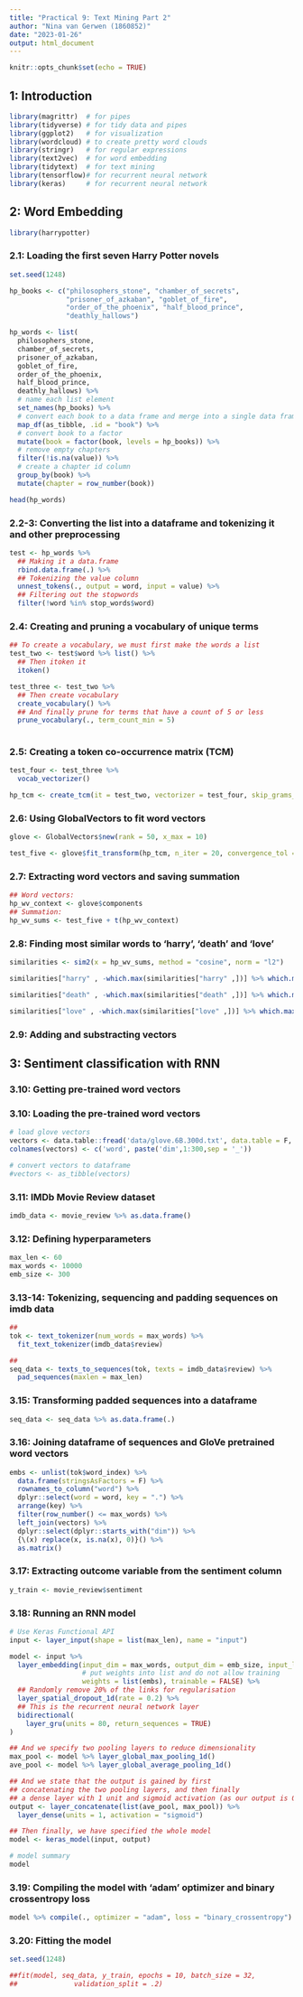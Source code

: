 ```yaml
---
title: "Practical 9: Text Mining Part 2"
author: "Nina van Gerwen (1860852)"
date: "2023-01-26"
output: html_document
---
```


```r
knitr::opts_chunk$set(echo = TRUE)
```

## 1: Introduction 

```r
library(magrittr)  # for pipes
library(tidyverse) # for tidy data and pipes
library(ggplot2)   # for visualization
library(wordcloud) # to create pretty word clouds
library(stringr)   # for regular expressions
library(text2vec)  # for word embedding
library(tidytext)  # for text mining
library(tensorflow)# for recurrent neural network
library(keras)     # for recurrent neural network
```


## 2: Word Embedding

```r
library(harrypotter)
```


### 2.1: Loading the first seven Harry Potter novels

```r
set.seed(1248)

hp_books <- c("philosophers_stone", "chamber_of_secrets",
              "prisoner_of_azkaban", "goblet_of_fire",
              "order_of_the_phoenix", "half_blood_prince",
              "deathly_hallows")

hp_words <- list(
  philosophers_stone,
  chamber_of_secrets,
  prisoner_of_azkaban,
  goblet_of_fire,
  order_of_the_phoenix,
  half_blood_prince,
  deathly_hallows) %>%
  # name each list element
  set_names(hp_books) %>%
  # convert each book to a data frame and merge into a single data frame
  map_df(as_tibble, .id = "book") %>%
  # convert book to a factor
  mutate(book = factor(book, levels = hp_books)) %>%
  # remove empty chapters
  filter(!is.na(value)) %>%
  # create a chapter id column
  group_by(book) %>%
  mutate(chapter = row_number(book))

head(hp_words)
```


### 2.2-3: Converting the list into a dataframe and tokenizing it and other preprocessing

```r
test <- hp_words %>%
  ## Making it a data.frame
  rbind.data.frame(.) %>%
  ## Tokenizing the value column
  unnest_tokens(., output = word, input = value) %>%
  ## Filtering out the stopwords
  filter(!word %in% stop_words$word)
```


### 2.4: Creating and pruning a vocabulary of unique terms

```r
## To create a vocabulary, we must first make the words a list
test_two <- test$word %>% list() %>% 
  ## Then itoken it
  itoken() 

test_three <- test_two %>%
  ## Then create vocabulary
  create_vocabulary() %>% 
  ## And finally prune for terms that have a count of 5 or less
  prune_vocabulary(., term_count_min = 5)
  
```


### 2.5: Creating a token co-occurrence matrix (TCM)

```r
test_four <- test_three %>%
  vocab_vectorizer()

hp_tcm <- create_tcm(it = test_two, vectorizer = test_four, skip_grams_window = 5)
```


### 2.6: Using GlobalVectors to fit word vectors

```r
glove <- GlobalVectors$new(rank = 50, x_max = 10)

test_five <- glove$fit_transform(hp_tcm, n_iter = 20, convergence_tol = 0.001)
```

### 2.7: Extracting word vectors and saving summation

```r
## Word vectors:
hp_wv_context <- glove$components
## Summation:
hp_wv_sums <- test_five + t(hp_wv_context)
```


### 2.8: Finding most similar words to 'harry', 'death' and 'love'

```r
similarities <- sim2(x = hp_wv_sums, method = "cosine", norm = "l2")

similarities["harry" , -which.max(similarities["harry" ,])] %>% which.max(.)

similarities["death" , -which.max(similarities["death" ,])] %>% which.max(.)

similarities["love" , -which.max(similarities["love" ,])] %>% which.max(.)
```

### 2.9: Adding and substracting vectors

## 3: Sentiment classification with RNN

### 3.10: Getting pre-trained word vectors

### 3.10: Loading the pre-trained word vectors

```r
# load glove vectors
vectors <- data.table::fread('data/glove.6B.300d.txt', data.table = F, encoding = 'UTF-8')
colnames(vectors) <- c('word', paste('dim',1:300,sep = '_'))

# convert vectors to dataframe
#vectors <- as_tibble(vectors)
```


### 3.11: IMDb Movie Review dataset

```r
imdb_data <- movie_review %>% as.data.frame()
```


### 3.12: Defining hyperparameters

```r
max_len <- 60
max_words <- 10000
emb_size <- 300
```


### 3.13-14: Tokenizing, sequencing and padding sequences on imdb data 

```r
##
tok <- text_tokenizer(num_words = max_words) %>% 
  fit_text_tokenizer(imdb_data$review)

##
seq_data <- texts_to_sequences(tok, texts = imdb_data$review) %>%
  pad_sequences(maxlen = max_len)
```


### 3.15: Transforming padded sequences into a dataframe

```r
seq_data <- seq_data %>% as.data.frame(.)
```


### 3.16: Joining dataframe of sequences and GloVe pretrained word vectors

```r

embs <- unlist(tok$word_index) %>%
  data.frame(stringsAsFactors = F) %>%
  rownames_to_column("word") %>%
  dplyr::select(word = word, key = ".") %>%
  arrange(key) %>%
  filter(row_number() <= max_words) %>%
  left_join(vectors) %>%
  dplyr::select(dplyr::starts_with("dim")) %>%
  {\(x) replace(x, is.na(x), 0)}() %>%
  as.matrix()

```


### 3.17: Extracting outcome variable from the sentiment column

```r
y_train <- movie_review$sentiment
```


### 3.18: Running an RNN model

```r
# Use Keras Functional API 
input <- layer_input(shape = list(max_len), name = "input")

model <- input %>%
  layer_embedding(input_dim = max_words, output_dim = emb_size, input_length = max_len,
                  # put weights into list and do not allow training
                  weights = list(embs), trainable = FALSE) %>%
  ## Randomly remove 20% of the links for regularisation
  layer_spatial_dropout_1d(rate = 0.2) %>%
  ## This is the recurrent neural network layer
  bidirectional(
    layer_gru(units = 80, return_sequences = TRUE)
)

## And we specify two pooling layers to reduce dimensionality
max_pool <- model %>% layer_global_max_pooling_1d()
ave_pool <- model %>% layer_global_average_pooling_1d()

## And we state that the output is gained by first
## concatenating the two pooling layers, and then finally
## a dense layer with 1 unit and sigmoid activation (as our output is 0s and 1s)
output <- layer_concatenate(list(ave_pool, max_pool)) %>%
  layer_dense(units = 1, activation = "sigmoid")

## Then finally, we have specified the whole model
model <- keras_model(input, output)

# model summary
model
```


### 3.19: Compiling the model with 'adam' optimizer and binary crossentropy loss

```r
model %>% compile(., optimizer = "adam", loss = "binary_crossentropy")
```


### 3.20: Fitting the model

```r
set.seed(1248)

##fit(model, seq_data, y_train, epochs = 10, batch_size = 32, 
##              validation_split = .2)
```


